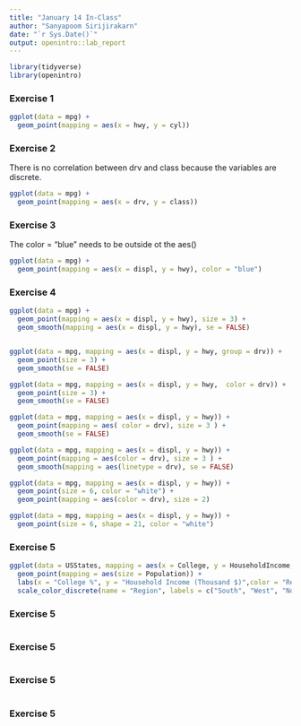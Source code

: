 ```yaml
---
title: "January 14 In-Class"
author: "Sanyapoom Sirijirakarn"
date: "`r Sys.Date()`"
output: openintro::lab_report
---
```


```r
library(tidyverse)
library(openintro)
```

### Exercise 1


```r
ggplot(data = mpg) + 
  geom_point(mapping = aes(x = hwy, y = cyl))
```

### Exercise 2

There is no correlation between drv and class because the variables are discrete. 

```r
ggplot(data = mpg) + 
  geom_point(mapping = aes(x = drv, y = class))
```



### Exercise 3

The color = "blue" needs to be outside ot the aes()

```r
ggplot(data = mpg) + 
  geom_point(mapping = aes(x = displ, y = hwy), color = "blue")
```

### Exercise 4



```r
ggplot(data = mpg) + 
  geom_point(mapping = aes(x = displ, y = hwy), size = 3) +
  geom_smooth(mapping = aes(x = displ, y = hwy), se = FALSE)


ggplot(data = mpg, mapping = aes(x = displ, y = hwy, group = drv)) +
  geom_point(size = 3) +
  geom_smooth(se = FALSE)

ggplot(data = mpg, mapping = aes(x = displ, y = hwy,  color = drv)) +
  geom_point(size = 3) +
  geom_smooth(se = FALSE)

ggplot(data = mpg, mapping = aes(x = displ, y = hwy)) +
  geom_point(mapping = aes( color = drv), size = 3 ) +
  geom_smooth(se = FALSE)

ggplot(data = mpg, mapping = aes(x = displ, y = hwy)) +
  geom_point(mapping = aes(color = drv), size = 3 ) +
  geom_smooth(mapping = aes(linetype = drv), se = FALSE)

ggplot(data = mpg, mapping = aes(x = displ, y = hwy)) +
  geom_point(size = 6, color = "white") +
  geom_point(mapping = aes(color = drv), size = 2)

ggplot(data = mpg, mapping = aes(x = displ, y = hwy)) +
  geom_point(size = 6, shape = 21, color = "white")


```

### Exercise 5



```r
ggplot(data = USStates, mapping = aes(x = College, y = HouseholdIncome, color = Region)) +
  geom_point(mapping = aes(size = Population)) +
  labs(x = "College %", y = "Household Income (Thousand $)",color = "Region", size = "Population (Mil)", )  +
  scale_color_discrete(name = "Region", labels = c("South", "West", "Northeast", "Midwest"))
```

### Exercise 5



```r

```

### Exercise 5



```r

```

### Exercise 5



```r

```

### Exercise 5



```r

```

